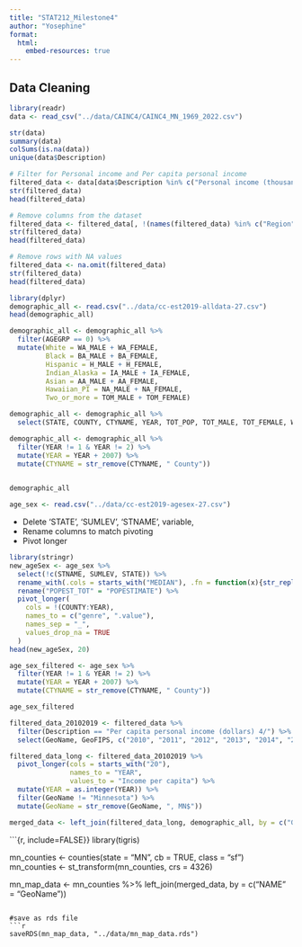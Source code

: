 ```yaml
---
title: "STAT212_Milestone4"
author: "Yosephine"
format: 
  html:
    embed-resources: true
---
```

## Data Cleaning

```r
library(readr)
data <- read_csv("../data/CAINC4/CAINC4_MN_1969_2022.csv")
```

```r
str(data)
summary(data)
colSums(is.na(data))
unique(data$Description)
```

```r
# Filter for Personal income and Per capita personal income
filtered_data <- data[data$Description %in% c("Personal income (thousands of dollars)", "Per capita personal income (dollars) 4/"), ]
str(filtered_data)
head(filtered_data)
```

```r
# Remove columns from the dataset
filtered_data <- filtered_data[, !(names(filtered_data) %in% c("Region", "LineCode", "TableName", "IndustryClassification", "Unit"))]
str(filtered_data)
head(filtered_data)
```

```r
# Remove rows with NA values
filtered_data <- na.omit(filtered_data)
str(filtered_data)
head(filtered_data)
```

```r
library(dplyr)
demographic_all <- read.csv("../data/cc-est2019-alldata-27.csv")
head(demographic_all)
```

```r
demographic_all <- demographic_all %>%
  filter(AGEGRP == 0) %>% 
  mutate(White = WA_MALE + WA_FEMALE,
         Black = BA_MALE + BA_FEMALE,
         Hispanic = H_MALE + H_FEMALE,
         Indian_Alaska = IA_MALE + IA_FEMALE,
         Asian = AA_MALE + AA_FEMALE,
         Hawaiian_PI = NA_MALE + NA_FEMALE,
         Two_or_more = TOM_MALE + TOM_FEMALE)

demographic_all <- demographic_all %>% 
  select(STATE, COUNTY, CTYNAME, YEAR, TOT_POP, TOT_MALE, TOT_FEMALE, White, Black, Hispanic, Indian_Alaska, Asian, Hawaiian_PI, Two_or_more)

demographic_all <- demographic_all %>% 
  filter(YEAR != 1 & YEAR != 2) %>% 
  mutate(YEAR = YEAR + 2007) %>%
  mutate(CTYNAME = str_remove(CTYNAME, " County"))
  

demographic_all
```

```r
age_sex <- read.csv("../data/cc-est2019-agesex-27.csv")
```

-   Delete 'STATE', 'SUMLEV', 'STNAME', variable,
-   Rename columns to match pivoting
-   Pivot longer

```r
library(stringr)
new_ageSex <- age_sex %>% 
  select(!c(STNAME, SUMLEV, STATE)) %>% 
  rename_with(.cols = starts_with("MEDIAN"), .fn = function(x){str_replace(x, "_", ".")}) %>% 
  rename("POPEST_TOT" = "POPESTIMATE") %>% 
  pivot_longer(
    cols = !(COUNTY:YEAR),
    names_to = c("genre", ".value"),
    names_sep = "_",
    values_drop_na = TRUE
  ) 
head(new_ageSex, 20)

```
```r
age_sex_filtered <- age_sex %>% 
  filter(YEAR != 1 & YEAR != 2) %>%
  mutate(YEAR = YEAR + 2007) %>% 
  mutate(CTYNAME = str_remove(CTYNAME, " County"))

age_sex_filtered
```
```r
filtered_data_20102019 <- filtered_data %>% 
  filter(Description == "Per capita personal income (dollars) 4/") %>% 
  select(GeoName, GeoFIPS, c("2010", "2011", "2012", "2013", "2014", "2015", "2016", "2017", "2018", "2019"))

filtered_data_long <- filtered_data_20102019 %>%
  pivot_longer(cols = starts_with("20"), 
               names_to = "YEAR", 
               values_to = "Income per capita") %>%
  mutate(YEAR = as.integer(YEAR)) %>% 
  filter(GeoName != "Minnesota") %>% 
  mutate(GeoName = str_remove(GeoName, ", MN$"))
```
```r
merged_data <- left_join(filtered_data_long, demographic_all, by = c("GeoName" = "CTYNAME", "YEAR" = "YEAR"))
```
```{r, include=FALSE}}
library(tigris)

mn_counties <- counties(state = "MN", cb = TRUE, class = "sf")
mn_counties <- st_transform(mn_counties, crs = 4326) 

mn_map_data <- mn_counties %>%
  left_join(merged_data, by = c("NAME" = "GeoName"))
```

#save as rds file
```r
saveRDS(mn_map_data, "../data/mn_map_data.rds")
```

